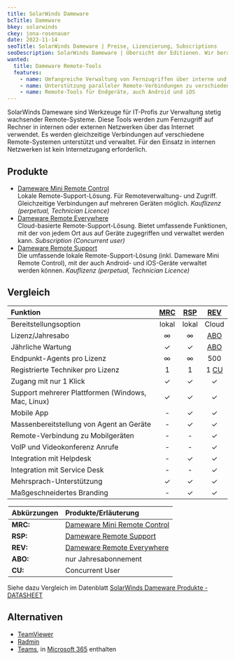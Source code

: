 ```yaml
---
title: SolarWinds Dameware
bcTitle: Dameware
bkey: solarwinds
ckey: jona-rosenauer
date: 2022-11-14
seoTitle: SolarWinds Dameware | Preise, Lizenzierung, Subscriptions
seoDescription: SolarWinds Dameware | Übersicht der Editionen. Wir beraten Sie individuell zu Fragen bei Lizenzierung und Kosten.
wanted:
  title: Dameware Remote-Tools
  features:
    - name: Umfangreiche Verwaltung von Fernzugriffen über interne und externe Netzwerke
    - name: Unterstützung paralleler Remote-Verbindungen zu verschiedenen Endpunkten.
    - name: Remote-Tools für Endgeräte, auch Android und iOS
---
```




<Intro>

SolarWinds Dameware sind Werkzeuge für IT-Profis zur Verwaltung stetig wachsender Remote-Systeme.
Diese Tools werden zum Fernzugriff auf Rechner in internen oder externen Netzwerken über das Internet verwendet.
Es werden gleichzeitige Verbindungen auf verschiedene Remote-Systemen unterstützt und verwaltet.
Für den Einsatz in internen Netzwerken ist kein Internetzugang erforderlich.

</Intro>

<TOC />



## Produkte

<ArrowList>

- [Dameware Mini Remote Control](/hersteller/solarwinds/dameware/mini-remote-control/) <br />
  Lokale Remote-Support-Lösung. Für Remoteverwaltung- und Zugriff. Gleichzeitige Verbindungen auf mehreren Geräten möglich. *Kauflizenz (perpetual, Technician Licence)*
- [Dameware Remote Everywhere](/hersteller/solarwinds/dameware/remote-everywhere/) <br />
  Cloud-basierte Remote-Support-Lösung. Bietet umfassende Funktionen, mit der von jedem Ort aus auf Geräte zugegriffen und verwaltet werden kann. *Subscription (Concurrent user)*
- [Dameware Remote Support](/hersteller/solarwinds/dameware/remote-support/) <br />
  Die umfassende lokale Remote-Support-Lösung (inkl. Dameware Mini Remote Control), mit der auch Android- und iOS-Geräte verwaltet werden können. *Kauflizenz (perpetual, Technician Licence)*

</ArrowList>


## Vergleich


|Funktion|[MRC](/hersteller/solarwinds/dameware/mini-remote-control/)|[RSP](/hersteller/solarwinds/dameware/remote-support/)|[REV](/hersteller/solarwinds/dameware/remote-everywhere/)|
|:---|:---:|:---:|:---:|
|Bereitstellungsoption|lokal|lokal|Cloud|
|Lizenz/Jahresabo|∞|∞|[ABO](#abo)|
|Jährliche Wartung|✓|✓|[ABO](#abo)|
|Endpunkt-Agents pro Lizenz|∞|∞|500|
|Registrierte Techniker pro Lizenz|1|1|1 [CU](#cu)|
|Zugang mit nur 1 Klick|✓|✓|✓|
|Support mehrerer Plattformen (Windows, Mac, Linux)|✓|✓|✓|
|Mobile App|-|✓|✓|
|Massenbereitstellung von Agent an Geräte|-|✓|✓|
|Remote-Verbindung zu Mobilgeräten|-|-|✓|
|VoIP und Videokonferenz Anrufe|-|-|✓|
|Integration mit Helpdesk|-|✓|✓|
|Integration mit Service Desk|-|-|✓|
|Mehrsprach-Unterstützung|✓|✓|✓|
|Maßgeschneidertes Branding|-|✓|✓|


<Legend>

| Abkürzungen | Produkte/Erläuterung |
|:----|:----|
| **MRC:** | [Dameware Mini Remote Control](/hersteller/solarwinds/dameware/mini-remote-control/) |
| **RSP:** | [Dameware Remote Support](/hersteller/solarwinds/dameware/remote-support/) |
| **REV:** | [Dameware Remote Everywhere](/hersteller/solarwinds/dameware/remote-everywhere/)|
| **<span id="abo">ABO</span>:** | nur Jahresabonnement |
| **<span id="cu">CU</span>:** | Concurrent User |

</Legend>

Siehe dazu Vergleich im Datenblatt [SolarWinds Dameware Produkte - DATASHEET](/hersteller/solarwinds/arm-datasheet.pdf)




## Alternativen

<ArrowList>

- [TeamViewer](/hersteller/teamviewer/)
- [Radmin](/hersteller/radmin/)
- [Teams](/hersteller/microsoft/teams/), in [Microsoft 365](/hersteller/microsoft/microsoft-365/) enthalten

</ArrowList>

